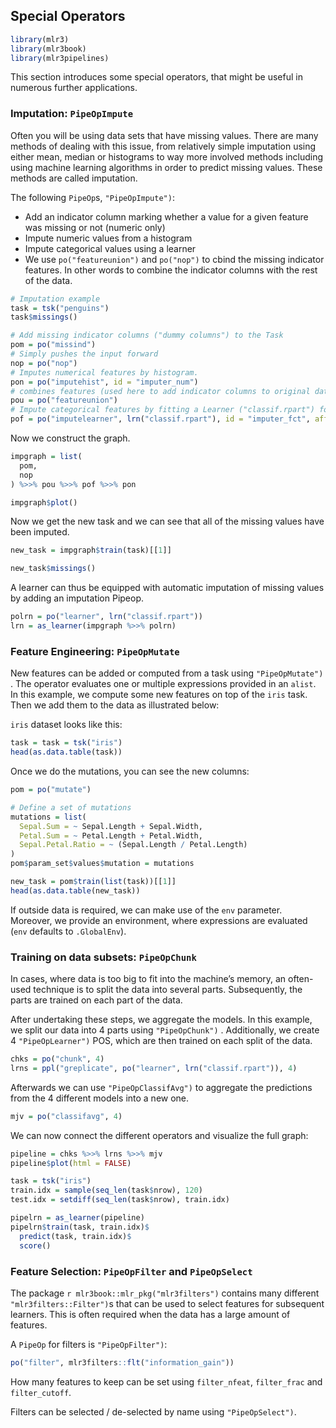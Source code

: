 ## Special Operators {#pipe-special-ops}

```r
library(mlr3)
library(mlr3book)
library(mlr3pipelines)
```

This section introduces some special operators, that might be useful in numerous further applications.

### Imputation: `PipeOpImpute`

Often you will be using data sets that have missing values. There are many methods of dealing with this issue, from relatively simple imputation using either mean, median or histograms to way more involved methods including using machine learning algorithms in order to predict missing values. These methods are called imputation.

The following `PipeOp`s, `"PipeOpImpute")`:

- Add an indicator column marking whether a value for a given feature was missing or not (numeric only)
- Impute numeric values from a histogram
- Impute categorical values using a learner
- We use `po("featureunion")` and `po("nop")` to cbind the missing indicator features. In other words to combine the indicator columns with the rest of the data.

```r
# Imputation example
task = tsk("penguins")
task$missings()

# Add missing indicator columns ("dummy columns") to the Task
pom = po("missind")
# Simply pushes the input forward
nop = po("nop")
# Imputes numerical features by histogram.
pon = po("imputehist", id = "imputer_num")
# combines features (used here to add indicator columns to original data)
pou = po("featureunion")
# Impute categorical features by fitting a Learner ("classif.rpart") for each feature.
pof = po("imputelearner", lrn("classif.rpart"), id = "imputer_fct", affect_columns = selector_type("factor"))
```

Now we construct the graph.

```r
impgraph = list(
  pom,
  nop
) %>>% pou %>>% pof %>>% pon

impgraph$plot()
```

Now we get the new task and we can see that all of the missing values have been imputed.

```r
new_task = impgraph$train(task)[[1]]

new_task$missings()
```

A learner can thus be equipped with automatic imputation of missing values by adding an imputation Pipeop.

```r
polrn = po("learner", lrn("classif.rpart"))
lrn = as_learner(impgraph %>>% polrn)
```

### Feature Engineering: `PipeOpMutate`

New features can be added or computed from a task using `"PipeOpMutate")` .
The operator evaluates one or multiple expressions provided in an `alist`.
In this example, we compute some new features on top of the `iris` task.
Then we add them to the data as illustrated below:

`iris` dataset looks like this:

```r
task = task = tsk("iris")
head(as.data.table(task))
```

Once we do the mutations, you can see the new columns:

```r
pom = po("mutate")

# Define a set of mutations
mutations = list(
  Sepal.Sum = ~ Sepal.Length + Sepal.Width,
  Petal.Sum = ~ Petal.Length + Petal.Width,
  Sepal.Petal.Ratio = ~ (Sepal.Length / Petal.Length)
)
pom$param_set$values$mutation = mutations

new_task = pom$train(list(task))[[1]]
head(as.data.table(new_task))
```

If outside data is required, we can make use of the `env` parameter.
Moreover, we provide an environment, where expressions are evaluated (`env` defaults to `.GlobalEnv`).

### Training on data subsets: `PipeOpChunk`

In cases, where data is too big to fit into the machine's memory, an often-used technique is to split the data into several parts.
Subsequently, the parts are trained on each part of the data.

After undertaking these steps, we aggregate the models.
In this example, we split our data into 4 parts using `"PipeOpChunk")` .
Additionally, we create 4 `"PipeOpLearner")`  POS, which are then trained on each split of the data.

```r
chks = po("chunk", 4)
lrns = ppl("greplicate", po("learner", lrn("classif.rpart")), 4)
```

Afterwards we can use `"PipeOpClassifAvg")`  to aggregate the predictions from the 4 different models into a new one.

```r
mjv = po("classifavg", 4)
```

We can now connect the different operators and visualize the full graph:

```r
pipeline = chks %>>% lrns %>>% mjv
pipeline$plot(html = FALSE)
```

```r
task = tsk("iris")
train.idx = sample(seq_len(task$nrow), 120)
test.idx = setdiff(seq_len(task$nrow), train.idx)

pipelrn = as_learner(pipeline)
pipelrn$train(task, train.idx)$
  predict(task, train.idx)$
  score()
```

### Feature Selection: `PipeOpFilter` and `PipeOpSelect`

The package `r mlr3book::mlr_pkg("mlr3filters")` contains many different `"mlr3filters::Filter")`s that can be used to select features for subsequent learners.
This is often required when the data has a large amount of features.


A `PipeOp` for filters is `"PipeOpFilter")`:

```r
po("filter", mlr3filters::flt("information_gain"))
```

How many features to keep can be set using `filter_nfeat`, `filter_frac` and `filter_cutoff`.

Filters can be selected / de-selected by name using `"PipeOpSelect")`.
